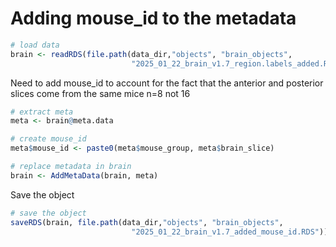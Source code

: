 # Adding mouse_id to the metadata

```r

# load data
brain <- readRDS(file.path(data_dir,"objects", "brain_objects", 
                           "2025_01_22_brain_v1.7_region.labels_added.RDS"))

```

Need to add mouse_id to account for the fact that the anterior and posterior slices come from the same mice n=8 not 16
```r
# extract meta
meta <- brain@meta.data

# create mouse_id
meta$mouse_id <- paste0(meta$mouse_group, meta$brain_slice)

# replace metadata in brain 
brain <- AddMetaData(brain, meta)

```
Save the object 
```r
# save the object
saveRDS(brain, file.path(data_dir,"objects", "brain_objects", 
                           "2025_01_22_brain_v1.7_added_mouse_id.RDS"))
```